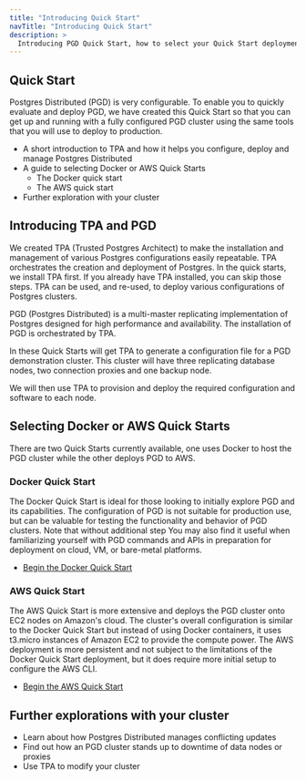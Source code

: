 ```yaml
---
title: "Introducing Quick Start"
navTitle: "Introducing Quick Start"
description: >
  Introducing PGD Quick Start, how to select your Quick Start deployment and what to expect from the experience.
---
```


## Quick Start

Postgres Distributed (PGD) is very configurable. To enable you to quickly evaluate and deploy PGD, we have created this Quick Start so that you can get up and running with a fully configured PGD cluster using the same tools that you will use to deploy to production. 

* A short introduction to TPA and how it helps you configure, deploy and manage Postgres Distributed
* A guide to selecting Docker or AWS Quick Starts
  * The Docker quick start 
  * The AWS quick start
* Further exploration with your cluster


## Introducing TPA and PGD

We created TPA (Trusted Postgres Architect) to make the installation and management of various Postgres configurations easily repeatable. TPA orchestrates the creation and deployment of Postgres. In the quick starts, we install TPA first. If you already have TPA installed, you can skip those steps. TPA can be used, and re-used, to deploy various configurations of Postgres clusters.

PGD (Postgres Distributed) is a multi-master replicating implementation of Postgres designed for high performance and availability. The installation of PGD is orchestrated by TPA. 

In these Quick Starts will get TPA to generate a configuration file for a PGD demonstration cluster. This cluster will have three replicating database nodes, two connection proxies and one backup node. 

We will then use TPA to provision and deploy the required configuration and software to each node.

## Selecting Docker or AWS Quick Starts

There are two Quick Starts currently available, one uses Docker to host the PGD cluster while the other deploys PGD to AWS. 

### Docker Quick Start

The Docker Quick Start is ideal for those looking to initially explore PGD and its capabilities. The configuration of PGD is not suitable for production use, but can be valuable for testing the functionality and behavior of PGD clusters. Note that without additional step You may also find it useful when familiarizing yourself with PGD commands and APIs in preparation for deployment on cloud, VM, or bare-metal platforms. 

* [Begin the Docker Quick Start](quick_start_docker)

### AWS Quick Start

The AWS Quick Start is more extensive and deploys the PGD cluster onto EC2 nodes on Amazon's cloud. The cluster's overall configuration is similar to the Docker Quick Start but instead of using Docker containers, it uses t3.micro instances of Amazon EC2 to provide the compute power. The AWS deployment is more persistent and not subject to the limitations of the Docker Quick Start deployment, but it does require more initial setup to configure the AWS CLI.

* [Begin the AWS Quick Start](quick_start_aws)

## Further explorations with your cluster

* Learn about how Postgres Distributed manages conflicting updates
* Find out how an PGD cluster stands up to downtime of data nodes or proxies
* Use TPA to modify your cluster

